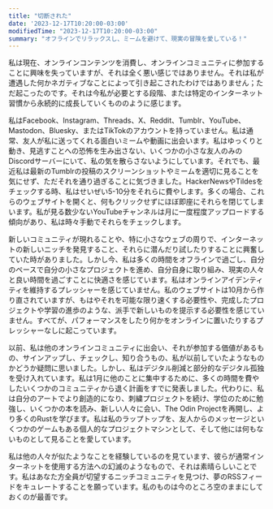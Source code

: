 ```yaml
---
title: "切断された"
date: '2023-12-17T10:20:00-03:00'
modifiedTime: "2023-12-17T10:20:00-03:00"
summary: "オフラインでリラックスし、ミームを避けて、現実の冒険を愛している！"
---
```


私は現在、オンラインコンテンツを消費し、オンラインコミュニティに参加することに興味を失っていますが、それは全く悪い感じではありません。それは私が遭遇した何かネガティブなことによって引き起こされたわけではありません；ただ起こったのです。それは今私が必要とする段階、または特定のインターネット習慣から永続的に成長していくもののように感じます。

私はFacebook、Instagram、Threads、X、Reddit、Tumblr、YouTube、Mastodon、Bluesky、またはTikTokのアカウントを持っていません。私は通常、友人が私に送ってくれる面白いミームや動画に出会います。私はゆっくりと動き、見逃すことへの恐怖を生み出さない、いくつかの小さな友人のみのDiscordサーバーにいて、私の気を散らさないようにしています。それでも、最近私は最新のTumblrの投稿のスクリーンショットやミームを適切に見ることを気にせず、ただそれを通り過ぎることに気づきました。HackerNewsやTildesをチェックする時、私はせいぜい5-10分をそれらに費やします。多くの場合、これらのウェブサイトを開くと、何もクリックせずにほぼ即座にそれらを閉じてしまいます。私が見る数少ないYouTubeチャンネルは月に一度程度アップロードする傾向があり、私は時々手動でそれらをチェックします。

新しいコミュニティが現れることや、特に小さなウェブの周りで、インターネットの新しいニッチを発見すること、それらに潜んだり試したりすることに興奮していた時がありました。しかし今、私は多くの時間をオフラインで過ごし、自分のペースで自分の小さなプロジェクトを進め、自分自身に取り組み、現実の人々と良い時間を過ごすことに快適さを感じています。私はオンラインアイデンティティを維持するプレッシャーを感じていません。私のウェブサイトは10月から作り直されていますが、もはやそれを可能な限り速くする必要性や、完成したプロジェクトや学習の進歩のような、派手で新しいものを提示する必要性を感じていません。すべてが、パフォーマンスをしたり何かをオンラインに置いたりするプレッシャーなしに起こっています。

以前、私は他のオンラインコミュニティに出会い、それが参加する価値があるもの、サインアップし、チェックし、知り合うもの、私が以前していたようなものかどうか疑問に思いました。しかし、私はデジタル削減と部分的なデジタル孤独を受け入れています。私は1月に他のことに集中するために、多くの時間を費やしたいくつかのコミュニティから退く計画をすでに発表しました。代わりに、私は自分のアートでより創造的になり、刺繍プロジェクトを続け、学位のために勉強し、いくつかの本を読み、新しい人々に会い、The Odin Projectを再開し、より多くのRustを学びます。私は私のラップトップを、友人からのメッセージといくつかのゲームもある個人的なプロジェクトマシンとして、そして他には何もないものとして見ることを愛しています。

私は他の人々が似たようなことを経験しているのを見ています、彼らが通常インターネットを使用する方法への幻滅のようなもので、それは素晴らしいことです。私はあなた方全員が切望するニッチコミュニティを見つけ、夢のRSSフィードをキュレートすることを願っています。私のものは今のところ空のままにしておくのが最善です。
